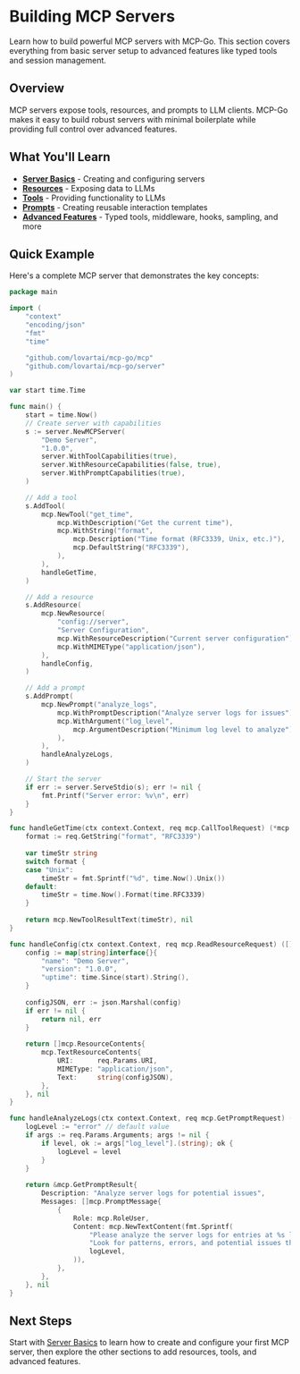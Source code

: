 # Building MCP Servers

Learn how to build powerful MCP servers with MCP-Go. This section covers everything from basic server setup to advanced features like typed tools and session management.

## Overview

MCP servers expose tools, resources, and prompts to LLM clients. MCP-Go makes it easy to build robust servers with minimal boilerplate while providing full control over advanced features.

## What You'll Learn

- **[Server Basics](/servers/basics)** - Creating and configuring servers
- **[Resources](/servers/resources)** - Exposing data to LLMs
- **[Tools](/servers/tools)** - Providing functionality to LLMs
- **[Prompts](/servers/prompts)** - Creating reusable interaction templates
- **[Advanced Features](/servers/advanced)** - Typed tools, middleware, hooks, sampling, and more

## Quick Example

Here's a complete MCP server that demonstrates the key concepts:

```go
package main

import (
    "context"
    "encoding/json"
    "fmt"
    "time"

    "github.com/lovartai/mcp-go/mcp"
    "github.com/lovartai/mcp-go/server"
)

var start time.Time

func main() {
    start = time.Now()
    // Create server with capabilities
    s := server.NewMCPServer(
        "Demo Server",
        "1.0.0",
        server.WithToolCapabilities(true),
        server.WithResourceCapabilities(false, true),
        server.WithPromptCapabilities(true),
    )

    // Add a tool
    s.AddTool(
        mcp.NewTool("get_time",
            mcp.WithDescription("Get the current time"),
            mcp.WithString("format", 
                mcp.Description("Time format (RFC3339, Unix, etc.)"),
                mcp.DefaultString("RFC3339"),
            ),
        ),
        handleGetTime,
    )

    // Add a resource
    s.AddResource(
        mcp.NewResource(
            "config://server",
            "Server Configuration",
            mcp.WithResourceDescription("Current server configuration"),
            mcp.WithMIMEType("application/json"),
        ),
        handleConfig,
    )

    // Add a prompt
    s.AddPrompt(
        mcp.NewPrompt("analyze_logs",
            mcp.WithPromptDescription("Analyze server logs for issues"),
            mcp.WithArgument("log_level",
                mcp.ArgumentDescription("Minimum log level to analyze"),
            ),
        ),
        handleAnalyzeLogs,
    )

    // Start the server
    if err := server.ServeStdio(s); err != nil {
        fmt.Printf("Server error: %v\n", err)
    }
}

func handleGetTime(ctx context.Context, req mcp.CallToolRequest) (*mcp.CallToolResult, error) {
    format := req.GetString("format", "RFC3339")
    
    var timeStr string
    switch format {
    case "Unix":
        timeStr = fmt.Sprintf("%d", time.Now().Unix())
    default:
        timeStr = time.Now().Format(time.RFC3339)
    }
    
    return mcp.NewToolResultText(timeStr), nil
}

func handleConfig(ctx context.Context, req mcp.ReadResourceRequest) ([]mcp.ResourceContents, error) {
    config := map[string]interface{}{
        "name": "Demo Server",
        "version": "1.0.0",
        "uptime": time.Since(start).String(),
    }
    
    configJSON, err := json.Marshal(config)
    if err != nil {
        return nil, err
    }
    
    return []mcp.ResourceContents{
        mcp.TextResourceContents{
            URI:      req.Params.URI,
            MIMEType: "application/json",
            Text:     string(configJSON),
        },
    }, nil
}

func handleAnalyzeLogs(ctx context.Context, req mcp.GetPromptRequest) (*mcp.GetPromptResult, error) {
    logLevel := "error" // default value
    if args := req.Params.Arguments; args != nil {
        if level, ok := args["log_level"].(string); ok {
            logLevel = level
        }
    }
    
    return &mcp.GetPromptResult{
        Description: "Analyze server logs for potential issues",
        Messages: []mcp.PromptMessage{
            {
                Role: mcp.RoleUser,
                Content: mcp.NewTextContent(fmt.Sprintf(
                    "Please analyze the server logs for entries at %s level or higher. "+
                    "Look for patterns, errors, and potential issues that need attention.",
                    logLevel,
                )),
            },
        },
    }, nil
}
```

## Next Steps

Start with [Server Basics](/servers/basics) to learn how to create and configure your first MCP server, then explore the other sections to add resources, tools, and advanced features.